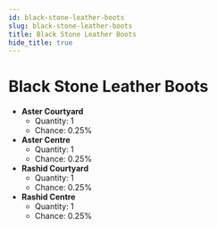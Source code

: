 ---
id: black-stone-leather-boots
slug: black-stone-leather-boots
title: Black Stone Leather Boots
hide_title: true
---


# <ItemIcon iconId="721"/> Black Stone Leather Boots
- **Aster Courtyard**
	- Quantity: 1
	- Chance: 0.25%
- **Aster Centre**
	- Quantity: 1
	- Chance: 0.25%
- **Rashid Courtyard**
	- Quantity: 1
	- Chance: 0.25%
- **Rashid Centre**
	- Quantity: 1
	- Chance: 0.25%


